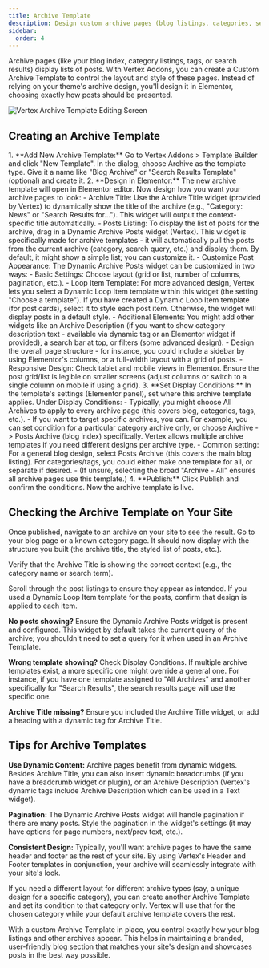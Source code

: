 ```yaml
---
title: Archive Template
description: Design custom archive pages (blog listings, categories, search results) with Vertex's Archive Template feature.
sidebar:
  order: 4
---
```



Archive pages (like your blog index, category listings, tags, or search results) display lists of posts. With Vertex Addons, you can create a Custom Archive Template to control the layout and style of these pages. Instead of relying on your theme's archive design, you'll design it in Elementor, choosing exactly how posts should be presented.

![Vertex Archive Template Editing Screen](https://cdn.webilia.com/u/d/2025/08/vertex-archive-builder.png)

## Creating an Archive Template
<Steps>
1. **Add New Archive Template:** Go to Vertex Addons > Template Builder and click "New Template". In the dialog, choose Archive as the template type. Give it a name like "Blog Archive" or "Search Results Template" (optional) and create it.
2. **Design in Elementor:** The new archive template will open in Elementor editor. Now design how you want your archive pages to look:
   - Archive Title: Use the Archive Title widget (provided by Vertex) to dynamically show the title of the archive (e.g., "Category: News" or "Search Results for…"). This widget will output the context-specific title automatically.
   - Posts Listing: To display the list of posts for the archive, drag in a Dynamic Archive Posts widget (Vertex). This widget is specifically made for archive templates - it will automatically pull the posts from the current archive (category, search query, etc.) and display them. By default, it might show a simple list; you can customize it.
   - Customize Post Appearance: The Dynamic Archive Posts widget can be customized in two ways:
     - Basic Settings: Choose layout (grid or list, number of columns, pagination, etc.).
     - Loop Item Template: For more advanced design, Vertex lets you select a Dynamic Loop Item template within this widget (the setting "Choose a template"). If you have created a Dynamic Loop Item template (for post cards), select it to style each post item. Otherwise, the widget will display posts in a default style.
   - Additional Elements: You might add other widgets like an Archive Description (if you want to show category description text - available via dynamic tag or an Elementor widget if provided), a search bar at top, or filters (some advanced design).
   - Design the overall page structure - for instance, you could include a sidebar by using Elementor's columns, or a full-width layout with a grid of posts.
   - Responsive Design: Check tablet and mobile views in Elementor. Ensure the post grid/list is legible on smaller screens (adjust columns or switch to a single column on mobile if using a grid).
3. **Set Display Conditions:** In the template's settings (Elementor panel), set where this archive template applies. Under Display Conditions:
   - Typically, you might choose All Archives to apply to every archive page (this covers blog, categories, tags, etc.).
   - If you want to target specific archives, you can. For example, you can set condition for a particular category archive only, or choose Archive -> Posts Archive (blog index) specifically. Vertex allows multiple archive templates if you need different designs per archive type.
   - Common setting: For a general blog design, select Posts Archive (this covers the main blog listing). For categories/tags, you could either make one template for all, or separate if desired.
   - (If unsure, selecting the broad "Archive - All" ensures all archive pages use this template.)
4. **Publish:** Click Publish and confirm the conditions. Now the archive template is live.

</Steps>

## Checking the Archive Template on Your Site

Once published, navigate to an archive on your site to see the result. Go to your blog page or a known category page. It should now display with the structure you built (the archive title, the styled list of posts, etc.).

Verify that the Archive Title is showing the correct context (e.g., the category name or search term).

Scroll through the post listings to ensure they appear as intended. If you used a Dynamic Loop Item template for the posts, confirm that design is applied to each item.

**No posts showing?** Ensure the Dynamic Archive Posts widget is present and configured. This widget by default takes the current query of the archive; you shouldn't need to set a query for it when used in an Archive Template.

**Wrong template showing?** Check Display Conditions. If multiple archive templates exist, a more specific one might override a general one. For instance, if you have one template assigned to "All Archives" and another specifically for "Search Results", the search results page will use the specific one.

**Archive Title missing?** Ensure you included the Archive Title widget, or add a heading with a dynamic tag for Archive Title.

## Tips for Archive Templates

**Use Dynamic Content:** Archive pages benefit from dynamic widgets. Besides Archive Title, you can also insert dynamic breadcrumbs (if you have a breadcrumb widget or plugin), or an Archive Description (Vertex's dynamic tags include Archive Description which can be used in a Text widget).

**Pagination:** The Dynamic Archive Posts widget will handle pagination if there are many posts. Style the pagination in the widget's settings (it may have options for page numbers, next/prev text, etc.).

**Consistent Design:** Typically, you'll want archive pages to have the same header and footer as the rest of your site. By using Vertex's Header and Footer templates in conjunction, your archive will seamlessly integrate with your site's look.

<Aside type="note">If you need a different layout for different archive types (say, a unique design for a specific category), you can create another Archive Template and set its condition to that category only. Vertex will use that for the chosen category while your default archive template covers the rest.</Aside>

With a custom Archive Template in place, you control exactly how your blog listings and other archives appear. This helps in maintaining a branded, user-friendly blog section that matches your site's design and showcases posts in the best way possible.


